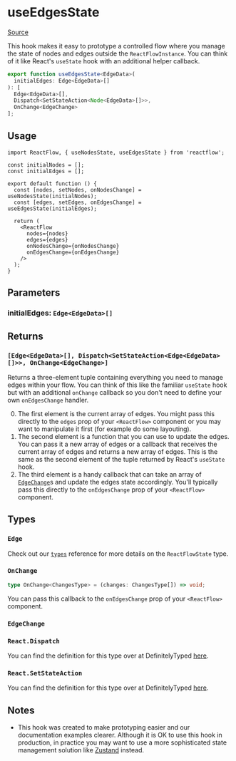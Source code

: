 # useEdgesState

[Source](https://github.com/wbkd/react-flow/blob/6d9585c1a62bf549298c83ad5f2dcd6216a5b8eb/packages/core/src/hooks/useNodesEdgesState.ts)

This hook makes it easy to prototype a controlled flow where you manage the
state of nodes and edges outside the `ReactFlowInstance`. You can think of it
like React's `useState` hook with an additional helper callback.

```ts
export function useEdgesState<EdgeData>(
  initialEdges: Edge<EdgeData>[]
): [
  Edge<EdgeData>[],
  Dispatch<SetStateAction<Node<EdgeData>[]>>,
  OnChange<EdgeChange>
];
```

## Usage

```tsx
import ReactFlow, { useNodesState, useEdgesState } from 'reactflow';

const initialNodes = [];
const initialEdges = [];

export default function () {
  const [nodes, setNodes, onNodesChange] = useNodesState(initialNodes);
  const [edges, setEdges, onEdgesChange] = useEdgesState(initialEdges);

  return (
    <ReactFlow
      nodes={nodes}
      edges={edges}
      onNodesChange={onNodesChange}
      onEdgesChange={onEdgesChange}
    />
  );
}
```

## Parameters

### initialEdges: `Edge<EdgeData>[]`

## Returns

### `[Edge<EdgeData>[], Dispatch<SetStateAction<Edge<EdgeData>[]>>, OnChange<EdgeChange>]`

Returns a three-element tuple containing everything you need to manage edges
within your flow. You can think of this like the familiar `useState` hook but
with an additional `onChange` callback so you don't need to define your own
`onEdgesChange` handler.

0. The first element is the current array of edges. You might pass this directly
   to the `edges` prop of your `<ReactFlow>` component or you may want to
   manipulate it first (for example do some layouting).
1. The second element is a function that you can use to update the edges. You can
   pass it a new array of edges or a callback that receives the current array of
   edges and returns a new array of edges. This is the same as the second element
   of the tuple returned by React's `useState` hook.
2. The third element is a handy callback that can take an array of
   [`EdgeChange`](../types/edge-change)s and update the edges state accordingly.
   You'll typically pass this directly to the `onEdgesChange` prop of your
   `<ReactFlow>` component.

## Types

### `Edge`

Check out our [`types`](../types#reactflowstate) reference for more details on
the `ReactFlowState` type.

### `OnChange`

```ts
type OnChange<ChangesType> = (changes: ChangesType[]) => void;
```

You can pass this callback to the `onEdgesChange` prop of your `<ReactFlow>`
component.

### `EdgeChange`

### `React.Dispatch`

You can find the definition for this type over at DefinitelyTyped
[here](https://github.com/DefinitelyTyped/DefinitelyTyped/blob/bdd784f597ef151da8659762300621686969470d/types/react/v17/index.d.ts#L882C17-L882C17).

### `React.SetStateAction`

You can find the definition for this type over at DefinitelyTyped
[here](https://github.com/DefinitelyTyped/DefinitelyTyped/blob/bdd784f597ef151da8659762300621686969470d/types/react/v17/index.d.ts#L879).

## Notes

- This hook was created to make prototyping easier and our documentation
  examples clearer. Although it is OK to use this hook in production, in
  practice you may want to use a more sophisticated state management solution
  like [Zustand](https://reactflow.dev/docs/guides/state-management/) instead.
